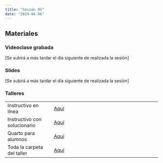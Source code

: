 ```yaml
---
title: "Sesión 05"
date: "2024-04-06"
---
```

## Materiales

::: {.panel-tabset}

### Videoclase grabada

[Se subirá a más tardar el día siguiente de realizada la sesión]

### Slides

[Se subirá a más tardar el día siguiente de realizada la sesión]

### Talleres

|                              |                                                                                  |
|----------------------|--------------------------------------------------|
| Instructivo en línea         | [Aquí](../taller/taller05/taller05_instructivo_xxx.html)                                                 |
| Instructivo con solucionario | [Aquí](../taller/taller05/taller05_instructivo_sol_xxx.html)                                                                       |
| Quarto para alumnos          | [Aquí](../taller/taller05/taller05_alumno_xxx.qmd)                                                                       |
| Toda la carpeta del taller   | [Aquí](https://drive.google.com/drive/folders/1u5BxnIIDTEF4MNqJJQv_QE8-RVoqgxrkxxx) |

:::

